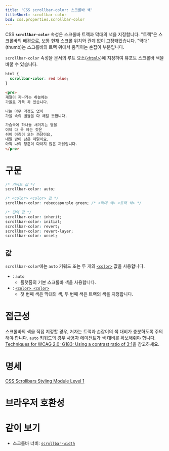 ```yaml
---
title: 'CSS scrollbar-color: 스크롤바 색'
titleShort: scrollbar-color
bcd: css.properties.scrollbar-color
---
```


CSS **`scrollbar-color`** 속성은 스크롤바 트랙과 막대의 색을 지정합니다. "트랙"은 스크롤바의 배경으로, 보통 현재 스크롤 위치와 관계 없이 고정돼있습니다. "막대"(thumb)는 스크롤바의 트랙 위에서 움직이는 손잡이 부분입니다.

`scrollbar-color` 속성을 문서의 루트 요소([`<html>`])에 지정하여 뷰포트 스크롤바 색을 바꿀 수 있습니다.

```css hidden name=demo
html {
  scrollbar-color: red blue;
}
```

```html hidden name=demo
<pre>
계절이 지나가는 하늘에는
가을로 가득 차 있습니다.

나는 아무 걱정도 없이
가을 속의 별들을 다 헤일 듯합니다.

가슴속에 하나둘 새겨지는 별을
이제 다 못 헤는 것은
쉬이 아침이 오는 까닭이요,
내일 밤이 남은 까닭이요,
아직 나의 청춘이 다하지 않은 까닭입니다.
</pre>
```

<LiveExample height={140} lang="css" name="demo" />

# 구문

```css
/* 키워드 값 */
scrollbar-color: auto;

/* <color> <color> 값 */
scrollbar-color: rebeccapurple green; /* <막대 색> <트랙 색> */

/* 전역 값 */
scrollbar-color: inherit;
scrollbar-color: initial;
scrollbar-color: revert;
scrollbar-color: revert-layer;
scrollbar-color: unset;
```

## 값

`scrollbar-color`에는 `auto` 키워드 또는 두 개의 [`<color>`] 값을 사용합니다.

- : `auto`
  - 플랫폼의 기본 스크롤바 색을 사용합니다.
- : [`<color> <color>`][`<color>`]
  - 첫 번째 색은 막대의 색, 두 번째 색은 트랙의 색을 지정합니다.

# 접근성

스크롤바의 색을 직접 지정할 경우, 저자는 트랙과 손잡이의 색 대비가 충분하도록 주의해야 합니다. `auto` 키워드의 경우 사용자 에이전트가 색 대비를 확보해줘야 합니다. [Techniques for WCAG 2.0: G183: Using a contrast ratio of 3:1](https://www.w3.org/TR/WCAG20-TECHS/G183.html)을 참고하세요.

# 명세

[CSS Scrollbars Styling Module Level 1](https://drafts.csswg.org/css-scrollbars/#scrollbar-color)

# 브라우저 호환성

<BrowserCompat data={props.bcd} />

# 같이 보기

- 스크롤바 너비: [`scrollbar-width`]

[`<color>`]: ./color_value
[`<html>`]: /docs/Web/HTML/Element/html
[`scrollbar-width`]: ./scrollbar-width
